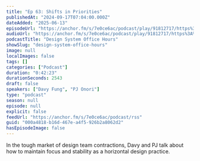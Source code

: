 ```yaml
---
title: "Ep 63: Shifts in Priorities"
publishedAt: "2024-09-17T07:04:00.000Z"
dateAdded: "2025-06-13"
episodeUrl: "https://anchor.fm/s/7e0ce6ac/podcast/play/91812717/https%3A%2F%2Fd3ctxlq1ktw2nl.cloudfront.net%2Fstaging%2F2024-8-17%2Ffd5eb552-5b89-eb8f-16e3-da1ee06c0d67.mp3"
audioUrl: "https://anchor.fm/s/7e0ce6ac/podcast/play/91812717/https%3A%2F%2Fd3ctxlq1ktw2nl.cloudfront.net%2Fstaging%2F2024-8-17%2Ffd5eb552-5b89-eb8f-16e3-da1ee06c0d67.mp3"
podcastTitle: "Design System Office Hours"
showSlug: "design-system-office-hours"
image: null
localImages: false
tags: []
categories: ["Podcast"]
duration: "0:42:23"
durationSeconds: 2543
draft: false
speakers: ["Davy Fung", "PJ Onori"]
type: "podcast"
season: null
episode: null
explicit: false
feedUrl: "https://anchor.fm/s/7e0ce6ac/podcast/rss"
guid: "000a4818-b16d-467e-a4f5-926b2a8062d2"
hasEpisodeImage: false
---
```

In the tough market of design team contractions, Davy and PJ talk about how to maintain focus and stability as a horizontal design practice.
